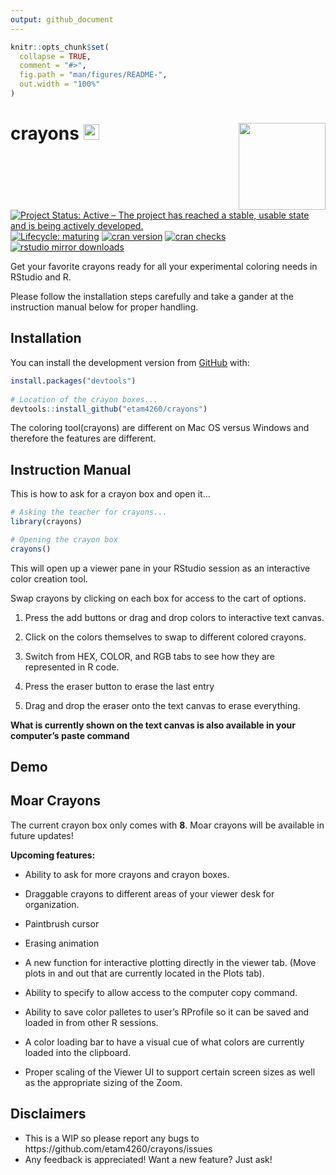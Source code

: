 ```yaml
---
output: github_document
---
```


<!-- README.md is generated from README.Rmd. Please edit that file -->

```r
knitr::opts_chunk$set(
  collapse = TRUE,
  comment = "#>",
  fig.path = "man/figures/README-",
  out.width = "100%"
)
```

# crayons <img src="./man/figures/crayon_box_logo.png" alt="eraser" style="width:25px;height:25px;"> <img src='man/figures/logo.png' align="right" width="139"/>


<!-- badges: start -->
[![Project Status: Active – The project has reached a stable, usable state and is being actively developed.](https://www.repostatus.org/badges/latest/active.svg)](https://www.repostatus.org/#active)
[![Lifecycle: maturing](https://img.shields.io/badge/lifecycle-experimental-orange.svg)](https://www.tidyverse.org/lifecycle/#experimental)
[![cran version](https://www.r-pkg.org/badges/version/crayons)](https://cran.r-project.org/package=crayons)
[![cran checks](https://cranchecks.info/badges/worst/crayons)](https://cranchecks.info/pkgs/crayons)
[![rstudio mirror downloads](https://cranlogs.r-pkg.org/badges/crayons?color=C9A115)](https://github.com/r-hub/cranlogs.app)
<!-- badges: end -->

Get your favorite crayons ready for all your experimental coloring needs in RStudio
and R.

Please follow the installation steps carefully and take a gander at the 
instruction manual below for proper handling.

## Installation

You can install the development version from [GitHub](https://github.com/) with:

```r
install.packages("devtools")
 
# Location of the crayon boxes... 
devtools::install_github("etam4260/crayons")
```

The coloring tool(crayons) are different on Mac OS versus Windows and 
therefore the features are different.

## Instruction Manual

This is how to ask for a crayon box and open it...

```r
# Asking the teacher for crayons...
library(crayons)

# Opening the crayon box
crayons()
```

This will open up a viewer pane in your RStudio session as an interactive 
color creation tool. 

Swap crayons by clicking on each box for access to the cart of options.


1) Press the add buttons or drag and drop colors to interactive text canvas.

2) Click on the colors themselves to swap to different colored crayons.

3) Switch from HEX, COLOR, and RGB tabs to see how they are represented in R code.

4) Press the eraser button to erase the last entry
 
5) Drag and drop the eraser onto the text canvas to erase everything.

**What is currently shown on the text canvas is also available in your computer's paste command**

## Demo



## Moar Crayons

The current crayon box only comes with **8**. Moar crayons will be 
available in future updates!

**Upcoming features:**

* Ability to ask for more crayons and crayon boxes.
* Draggable crayons to different areas of your viewer desk for organization.

* Paintbrush cursor
* Erasing animation

* A new function for interactive plotting directly in the viewer tab. 
(Move plots in and out that are currently located in the Plots tab).

* Ability to specify to allow access to the computer copy command. 

* Ability to save color palletes to user's RProfile so it can be saved and loaded in
from other R sessions.
* A color loading bar to have a visual cue of what colors are currently 
loaded into the clipboard.

* Proper scaling of the Viewer UI to support certain screen sizes as well as the
appropriate sizing of the Zoom.

## Disclaimers

* This is a WIP so please report any bugs to https://github.com/etam4260/crayons/issues
* Any feedback is appreciated! Want a new feature? Just ask!
